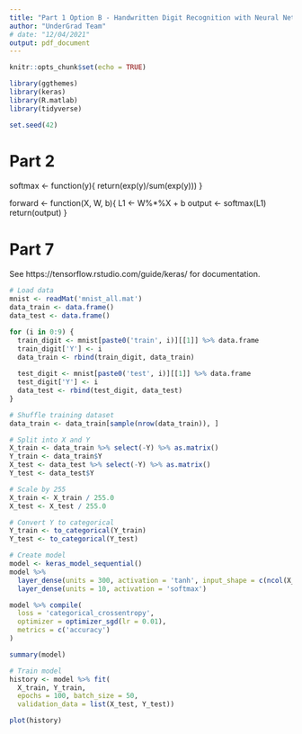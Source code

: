 ```yaml
---
title: "Part 1 Option B - Handwritten Digit Recognition with Neural Networks"
author: "UnderGrad Team"
# date: "12/04/2021"
output: pdf_document
---
```


```r
knitr::opts_chunk$set(echo = TRUE)

library(ggthemes)
library(keras)
library(R.matlab)
library(tidyverse)

set.seed(42)
```
# Part 2

softmax <- function(y){
	return(exp(y)/sum(exp(y)))
}

forward <- function(X, W, b){ 
  L1 <- W%*%X + b
  output <- softmax(L1)
  return(output)
}

# Part 7

See https://tensorflow.rstudio.com/guide/keras/ for documentation.

```r

# Load data
mnist <- readMat('mnist_all.mat')
data_train <- data.frame()
data_test <- data.frame()

for (i in 0:9) {
  train_digit <- mnist[paste0('train', i)][[1]] %>% data.frame
  train_digit['Y'] <- i
  data_train <- rbind(train_digit, data_train)
  
  test_digit <- mnist[paste0('test', i)][[1]] %>% data.frame
  test_digit['Y'] <- i
  data_test <- rbind(test_digit, data_test)
}

# Shuffle training dataset
data_train <- data_train[sample(nrow(data_train)), ]

# Split into X and Y
X_train <- data_train %>% select(-Y) %>% as.matrix()
Y_train <- data_train$Y
X_test <- data_test %>% select(-Y) %>% as.matrix()
Y_test <- data_test$Y

# Scale by 255
X_train <- X_train / 255.0
X_test <- X_test / 255.0

# Convert Y to categorical
Y_train <- to_categorical(Y_train)
Y_test <- to_categorical(Y_test)
```


```r
# Create model
model <- keras_model_sequential()
model %>% 
  layer_dense(units = 300, activation = 'tanh', input_shape = c(ncol(X_train))) %>% 
  layer_dense(units = 10, activation = 'softmax')

model %>% compile(
  loss = 'categorical_crossentropy',
  optimizer = optimizer_sgd(lr = 0.01),
  metrics = c('accuracy')
)

summary(model)
```

```r
# Train model
history <- model %>% fit(
  X_train, Y_train, 
  epochs = 100, batch_size = 50, 
  validation_data = list(X_test, Y_test))

plot(history)
```
































